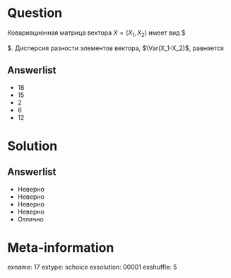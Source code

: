 Question
========
Ковариационная матрица вектора $X=(X_1,X_2)$ имеет вид
$
\begin{pmatrix}
10 & 3 \\
3 & 8
\end{pmatrix}
$.
Дисперсия разности элементов вектора, $\Var(X_1-X_2)$, равняется
 

Answerlist
----------
*  18
*  15
*  2
*  6
*  12

Solution
========

Answerlist
----------
*  Неверно
*  Неверно
*  Неверно
*  Неверно
*  Отлично

Meta-information
================
exname: 17
extype: schoice
exsolution: 00001
exshuffle: 5
